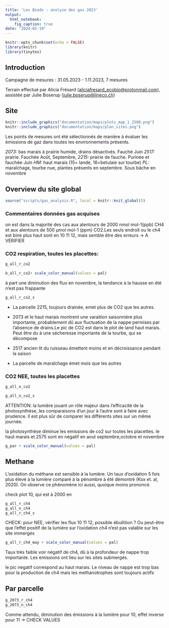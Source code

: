 ```yaml
---
title: 'Les Bieds : analyse des gas 2023'
output:
  html_notebook:
    fig_caption: true
date: "2024-02-19"
---
```


```r
knitr::opts_chunk$set(echo = FALSE)
library(knitr)
library(tinytex)
```

## Introduction

Campagne de mesures : 31.05.2023 - 1.11.2023, 7 mesures

Terrain effectué par Alicia Frésard ([aliciafresard_ecobio\@protonmail.com](mailto:aliciafresard_ecobio@protonmail.com){.email}), assistée par Julie Boserup ([julie.boserup\@lineco.ch](mailto:julie.boserup@lineco.ch){.email})

## Site

```r
knitr::include_graphics("documentation/maps/plots_map_1_2500.png")
knitr::include_graphics("documentation/maps/plan_sites.png")
```
Les points de mesures ont été sélectionnés de manière à évaluer les émissions de gaz dans toutes les environnements présents.

*2073:* bas marais à prairie humide, drains désactivés. Fauché Juin
*2517:* prairie. Fauchée Août, Septembre, 
*2215:* prairie de fauche. Purinée et fauchée Juin
*HM:* haut marais (15= lande, 16=betulaie sur tourbe)
*PL:* maraîchage, tourbe nue, plantes présents en septembre. Sous bâche en novembre

## Overview du site global

```r
source("scripts/gas_analysis.R", local = knitr::knit_global())
```
### Commentaires données gas acquises
on est dans la majorité des cas aux alentours de 2000 nmol mol-1(ppb) CH4 et aux alentours de 500 µmol mol-1 (ppm) CO2.Les seuls endroit ou le ch4 est bine plus 
haut sont en 10 11 12, mais semble être des erreurs -> A VERIFIER


### CO2 respiration, toutes les placettes:

```r
g_all_r_co2
```
```r
b_all_r_co2+ scale_color_manual(values = pal)
```

à part une diminution des flux en novembre, la tendance à la hausse en été n'est pas frappante

```r
g_all_r_co2_s
```
- La parcelle 2215, toujours drainée, emet plus de CO2 que les autres. 
- 2073 et le haut marais montrent une varaition saisonnière plus importante, probablement dû aux fluctuation de la nappe permises par l'absence de drains.Le pic de CO2 est dans le plot de land haut marais. Peut être du à une sécheresse importante de la tourbe, qui se décompose

- 2517 ancien lit du ruisseau émettent moins et en décroissance pendant la saison

- La parcelle de maraîchage émet mois que les autres 


### CO2 NEE, toutes les placettes

```r
g_all_n_co2
```
```r
g_all_n_co2_s
```

ATTENTION: la lumière jouant un rôle majeur dans l'efficacité de la photosynthèse, les comparaisons d'un jour à l'autre sont à faire avec prudence. Il est plus sûr de comparer les différents sites sur un même journée.

la photosynthèse diminue les emissions de co2 sur toutes les placettes. le haut marais et 2575 sont en négatif en aout septembre,octobre et novembre

```r
g_par + scale_color_manual(values = pal)
```

## Methane

L'oxidation du méthane est sensible à la lumière. Un taux d'oxidation 5 fois plus élevé à la lumière comparé à la pénombre à été démontré (Kox et. al, 2020). On observe ce phénomène ici aussi, quoique moins prononcé.

check plot 10, qui est à 2000 en 


```r
g_all_r_ch4 
g_all_n_ch4 
g_all_r_ch4_s
```

CHECK: pour NEE, vérifier les flux 10 11 12, possible ébullition ? Ou peut-être 
que l'effet positif de la lumière sur l'oxidation ch4 n'est pas valable sur les 
site immergés

```r
g_all_r_ch4_may + scale_color_manual(values = pal)
```

Taux très faible voir négatif de ch4, dû à la profondeur de nappe trop importante.
Les emissions ont lieu sur les sites submergés.

le pic negatif correspond au haut marais. Le niveau de nappe est trop bas pour la production de ch4 mais les methanotrophes sont toujours actifs

## Par parcelle

```r
g_2073_r_ch4
g_2073_n_ch4

```
Comme attendu, diminution des émissions à la lumière pour 10, effet inverse pour
11 -> CHECK VALUES
